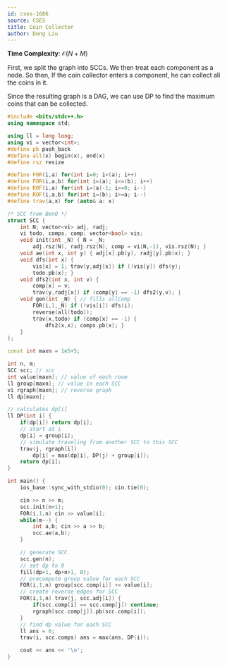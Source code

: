 ```yaml
---
id: cses-1686
source: CSES
title: Coin Collector
author: Dong Liu
---
```


**Time Complexity**: $\mathcal O(N+M)$

First, we split the graph into SCCs. We then treat each component as a node. So
then, If the coin collector enters a component, he can collect all the coins in
it.

Since the resulting graph is a DAG, we can use DP to find the maximum coins that
can be collected.

<LanguageSection>

<CPPSection>

```cpp
#include <bits/stdc++.h>
using namespace std;

using ll = long long;
using vi = vector<int>;
#define pb push_back
#define all(x) begin(x), end(x)
#define rsz resize

#define F0R(i,a) for(int i=0; i<(a); i++)
#define FOR(i,a,b) for(int i=(a); i<=(b); i++)
#define R0F(i,a) for(int i=(a)-1; i>=0; i--)
#define ROF(i,a,b) for(int i=(b); i>=a; i--)
#define trav(a,x) for (auto& a: x)

/* SCC from BenQ */
struct SCC {
	int N; vector<vi> adj, radj;
	vi todo, comps, comp; vector<bool> vis;
	void init(int _N) { N = _N;
		adj.rsz(N), radj.rsz(N), comp = vi(N,-1), vis.rsz(N); }
	void ae(int x, int y) { adj[x].pb(y), radj[y].pb(x); }
	void dfs(int x) {
		vis[x] = 1; trav(y,adj[x]) if (!vis[y]) dfs(y);
		todo.pb(x); }
	void dfs2(int x, int v) {
		comp[x] = v;
		trav(y,radj[x]) if (comp[y] == -1) dfs2(y,v); }
	void gen(int _N) { // fills allComp
		FOR(i,1,_N) if (!vis[i]) dfs(i);
		reverse(all(todo));
		trav(x,todo) if (comp[x] == -1) {
			dfs2(x,x); comps.pb(x); }
	}
};

const int maxn = 1e5+5;

int n, m;
SCC scc; // scc
int value[maxn]; // value of each room
ll group[maxn]; // value in each SCC
vi rgraph[maxn]; // reverse graph
ll dp[maxn];

// calculates dp[i]
ll DP(int i) {
	if(dp[i]) return dp[i];
	// start at i
	dp[i] = group[i];
	// simulate traveling from another SCC to this SCC
	trav(j, rgraph[i])
		dp[i] = max(dp[i], DP(j) + group[i]);
	return dp[i];
}

int main() {
	ios_base::sync_with_stdio(0); cin.tie(0);

	cin >> n >> m;
	scc.init(n+1);
	FOR(i,1,n) cin >> value[i];
	while(m--) {
		int a,b; cin >> a >> b;
		scc.ae(a,b);
	}

	// generate SCC
	scc.gen(n);
	// set dp to 0
	fill(dp+1, dp+n+1, 0);
	// precompute group value for each SCC
	FOR(i,1,n) group[scc.comp[i]] += value[i];
	// create reverse edges for SCC
	FOR(i,1,n) trav(j, scc.adj[i]) {
		if(scc.comp[i] == scc.comp[j]) continue;
		rgraph[scc.comp[j]].pb(scc.comp[i]);
	}
	// find dp value for each SCC
	ll ans = 0;
	trav(i, scc.comps) ans = max(ans, DP(i));

	cout << ans << '\n';
}
```

</CPPSection>

</LanguageSection>
